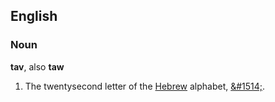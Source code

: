 ==English==

===Noun===

'''tav''', also '''taw'''

# The twentysecond letter of the [[Hebrew]] alphabet, [[&#1514;]].